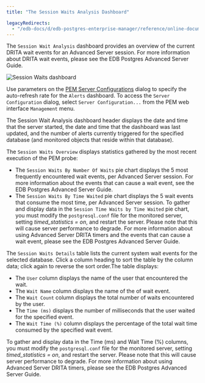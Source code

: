 ```yaml
---
title: "The Session Waits Analysis Dashboard"

legacyRedirects:
  - "/edb-docs/d/edb-postgres-enterprise-manager/reference/online-documentation/8.0/session_waits_dashboard.html"
---
```


<div id="session_waits_dashboard" class="registered_link"></div>

The `Session Wait Analysis` dashboard provides an overview of the current DRITA wait events for an Advanced Server session. For more information about DRITA wait events, please see the EDB Postgres Advanced Server Guide.

![Session Waits dashboard](../../images/session_waits_dashboard.png)

Use parameters on the [PEM Server Configurations](../02_pem_server_config/#pem_server_config) dialog to specify the auto-refresh rate for the `Alerts` dashboard. To access the `Server Configuration` dialog, select `Server Configuration...` from the PEM web interface `Management` menu.

The Session Wait Analysis dashboard header displays the date and time that the server started, the date and time that the dashboard was last updated, and the number of alerts currently triggered for the specified database (and monitored objects that reside within that database).

The `Session Waits Overview` displays statistics gathered by the most recent execution of the PEM probe:

-   The `Session Waits By Number Of Waits` pie chart displays the 5 most frequently encountered wait events, per Advanced Server session. For more information about the events that can cause a wait event, see the EDB Postgres Advanced Server Guide.
-   The `Session Waits By Time Waited` pie chart displays the 5 wait events that consume the most time, per Advanced Server session. To gather and display data in the `Session Time Waits by Time Waited` pie chart, you must modify the `postgresql.conf` file for the monitored server, setting *timed_statistics = on*, and restart the server. Please note that this will cause server performance to degrade. For more information about using Advanced Server DRITA timers and the events that can cause a wait event, please see the EDB Postgres Advanced Server Guide.

The `Session Waits Details` table lists the current system wait events for the selected database. Click a column heading to sort the table by the column data; click again to reverse the sort order.The table displays:

-   The `User` column displays the name of the user that encountered the wait.
-   The `Wait Name` column displays the name of the of wait event.
-   The `Wait Count` column displays the total number of waits encountered by the user.
-   The `Time (ms)` displays the number of milliseconds that the user waited for the specified event.
-   The `Wait Time (%)` column displays the percentage of the total wait time consumed by the specified wait event.

To gather and display data in the Time (ms) and Wait Time (%) columns, you must modify the `postgresql.conf` file for the monitored server, setting *timed_statistics = on*, and restart the server. Please note that this will cause server performance to degrade. For more information about using Advanced Server DRITA timers, please see the EDB Postgres Advanced Server Guide.
